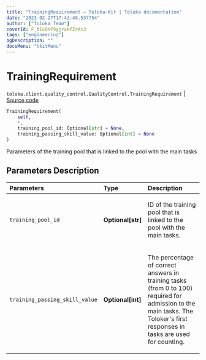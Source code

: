 ```yaml
---
title: "TrainingRequirement — Toloka-Kit | Toloka documentation"
date: "2023-02-27T17:42:48.537754"
author: ["Toloka Team"]
coverId: F_bIcOYF9yjrxkPZrXc3
tags: ["engineering"]
ogDescription: ""
docsMenu: "tkitMenu"
---
```


# TrainingRequirement
`toloka.client.quality_control.QualityControl.TrainingRequirement` | [Source code](https://github.com/Toloka/toloka-kit/blob/v1.1.4/src/client/quality_control.py#L57)

```python
TrainingRequirement(
    self,
    *,
    training_pool_id: Optional[str] = None,
    training_passing_skill_value: Optional[int] = None
)
```

Parameters of the training pool that is linked to the pool with the main tasks

## Parameters Description

| Parameters | Type | Description |
| :----------| :----| :-----------|
`training_pool_id`|**Optional\[str\]**|<p>ID of the training pool that is linked to the pool with the main tasks.</p>
`training_passing_skill_value`|**Optional\[int\]**|<p>The percentage of correct answers in training tasks (from 0 to 100) required for admission to the main tasks. The Toloker&#x27;s first responses in tasks are used for counting.</p>
